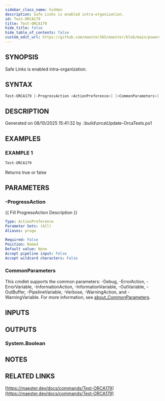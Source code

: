```yaml
---
sidebar_class_name: hidden
description: Safe Links is enabled intra-organization.
id: Test-ORCA179
title: Test-ORCA179
hide_title: false
hide_table_of_contents: false
custom_edit_url: https://github.com/maester365/maester/blob/main/powershell/public/Test-ORCA179.ps1
---
```


## SYNOPSIS

Safe Links is enabled intra-organization.

## SYNTAX

```powershell
Test-ORCA179 [-ProgressAction <ActionPreference>] [<CommonParameters>]
```

## DESCRIPTION

Generated on 08/10/2025 15:41:32 by .\build\orca\Update-OrcaTests.ps1

## EXAMPLES

### EXAMPLE 1

```powershell
Test-ORCA179
```

Returns true or false

## PARAMETERS

### -ProgressAction

\{\{ Fill ProgressAction Description \}\}

```yaml
Type: ActionPreference
Parameter Sets: (All)
Aliases: proga

Required: False
Position: Named
Default value: None
Accept pipeline input: False
Accept wildcard characters: False
```

### CommonParameters

This cmdlet supports the common parameters: -Debug, -ErrorAction, -ErrorVariable, -InformationAction, -InformationVariable, -OutVariable, -OutBuffer, -PipelineVariable, -Verbose, -WarningAction, and -WarningVariable. For more information, see [about_CommonParameters](http://go.microsoft.com/fwlink/?LinkID=113216).

## INPUTS

## OUTPUTS

### System.Boolean

## NOTES

## RELATED LINKS

[https://maester.dev/docs/commands/Test-ORCA179](https://maester.dev/docs/commands/Test-ORCA179)
